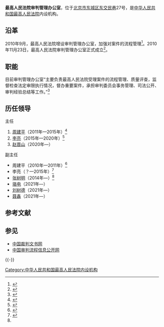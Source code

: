 {{Infobox PRCG
|机构名称=最高人民法院审判管理办公室
|标志1=Red star.svg
|标志1说明=
|职位1=主任
|人员1=[[赵晋山|赵晋山]]
|职位2=
|人员2=
|人数2=
|业务上级机构=
|组织上级机构=
|上级机构=[[中华人民共和国最高人民法院|中华人民共和国最高人民法院]]
|机构类型=最高人民法院内设机构
|行政级别=
|成立时间=
|地址1=[[北京市|北京市]][[东城区_(北京市)|东城区]][[东交民巷|东交民巷]]27号
|邮编1=
|电话0=
|电话1={{Tel|86|10|}}
|传真1=
|官网=
}}
'''最高人民法院审判管理办公室'''，位于[[北京市|北京市]][[东城区_(北京市)|东城区]][[东交民巷|东交民巷]]27号，是[[中华人民共和国最高人民法院|中华人民共和国最高人民法院]]内设机构。

==沿革==
2010年9月，最高人民法院增设审判管理办公室，加强对案件的流程管理<ref name=jgszjs>{{Cite web |url = http://rmfyb.chinacourt.org/paper/html/2014-11/23/content_90796.htm?div=-1 |title = 最高人民法院机构设置简史 |author =  |date = 2014-11-23 |publisher = 人民法院报 |language =  |accessdate =  |quote =  |archive-date = 2020-11-04 |archive-url = https://web.archive.org/web/20201104154950/http://rmfyb.chinacourt.org/paper/html/2014-11/23/content_90796.htm?div=-1 |dead-url = no }}</ref>。2010年11月23日，最高人民法院审判管理办公室正式成立<ref>{{Cite web |url =http://www.chinacourt.org/article/detail/2010/11/id/436601.shtml  |title =最高人民法院审判管理办公室正式成立|author =  |date = 2010-11-24 |publisher =中国法院网  |language =  |accessdate =  |quote =  }}</ref>。

==职能==
目前审判管理办公室“主要负责最高人民法院受理案件的流程管理、质量评查，监督检查法定审限执行情况，督办重要案件，承担审判委员会事务管理、司法公开、审判经验总结等工作。”<ref>{{Cite web|url =http://www.court.gov.cn/jigou-fayuanjigou-zhineng-23.html|title =审判管理办公室|author =|date =|publisher =中华人民共和国最高人民法院|language =|accessdate =2017-04-05|quote =|archive-date =2020-07-03|archive-url =https://web.archive.org/web/20200703061426/http://www.court.gov.cn/jigou-fayuanjigou-zhineng-23.html|dead-url =no}}</ref>

==历任领导==
{{col-begin}}
{{col-2}}
;主任
#[[周建平|周建平]]（2011年—2015年）<ref>{{Cite web |url =http://rmfyb.chinacourt.org/paper/html/2011-12/07/content_37164.htm  |title =把握新形势新任务 开创审判理论研究新局面  |author =  |date =  2011-12-07|publisher =人民法院报  |language =  |accessdate =  |quote =  }}</ref>
#[[李亮_(最高法)|李亮]]（2015年—2020年）<ref name=nsjg>{{Cite web|url =  http://www.court.gov.cn/jigou-fayuanbumen.html|title =  最高人民法院内设机构主要人员|author =  |date =  |publisher =  中华人民共和国最高人民法院|language =  |accessdate =  2017-04-06|quote =  |archive-date =  2020-11-04|archive-url =  https://web.archive.org/web/20201104190356/http://www.court.gov.cn/jigou-fayuanbumen.html|dead-url =  no}}</ref>
#[[赵晋山|赵晋山]]（2020年—）

{{col-2}}
;副主任
*周建平（2010年—2011年）<ref>{{Cite web |url = http://scnews.newssc.org/system/2010/11/17/012970489.shtml|title =最高法院来川 复查“百万案件评查”工作  |author =  |date = 2010-11-17  |publisher = 四川新闻网  |language =  |accessdate =  |quote =  }}</ref>
*李亮（？—2015年）<ref>{{Cite web |url = http://news.163.com/14/1114/07/AB0CMC6E00014JB5.html |title = 中国审判流程信息公开网正式开通 |author =  |date = 2014-11-14 |publisher = 网易 |language =  |accessdate =  |quote =  }}{{Dead link|date=2020年1月 |bot=InternetArchiveBot |fix-attempted=yes }}</ref>
*[[张树明|张树明]]（2014年—）<ref name=nsjg/>
*[[骆电|骆电]]（2021年—）
*[[刘树德|刘树德]]（2021年—）
*[[聂鑫|聂鑫]]（2021年—）
{{col-end}}

== 参考文献 ==
{{Reflist|30em}}

== 参见 ==
{{Portal|中华人民共和国|法律}}
* [[中国裁判文书网|中国裁判文书网]]
* [[中国审判流程信息公开网|中国审判流程信息公开网]]

{{-}}
{{中华人民共和国法院|最}}

[[Category:中华人民共和国最高人民法院内设机构|Category:中华人民共和国最高人民法院内设机构]]